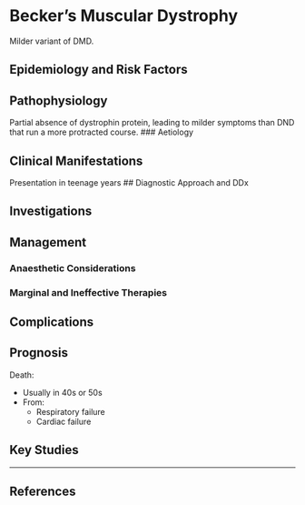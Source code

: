# Becker's Muscular Dystrophy


Milder variant of DMD.

## Epidemiology and Risk Factors

## Pathophysiology

Partial absence of dystrophin protein, leading to milder symptoms than DND that run a more protracted course.
### Aetiology

## Clinical Manifestations

Presentation in teenage years 
## Diagnostic Approach and DDx

## Investigations

## Management

### Anaesthetic Considerations

### Marginal and Ineffective Therapies

## Complications

## Prognosis

Death:

* Usually in 40s or 50s
* From:
	* Respiratory failure
	* Cardiac failure

## Key Studies


---

## References
